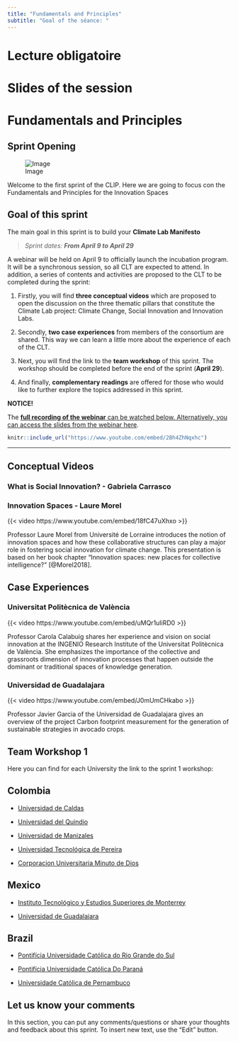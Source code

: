 ```yaml
---
title: "Fundamentals and Principles"
subtitle: "Goal of the séance: "
---
```


# Lecture obligatoire


# Slides of the session


# Fundamentals and Principles {#intro}

## Sprint Opening

![Image]()

Welcome to the first sprint of the CLIP. Here we are going to focus con the Fundamentals and Principles for the Innovation Spaces



::: {.callout-note}
## Goal of this sprint

The main goal in this sprint is to build your **Climate Lab Manifesto**

> *Sprint dates: **From April 9 to April 29***

:::


A webinar will be held on April 9 to officially launch the incubation program. It will be a synchronous session, so all CLT are expected to attend. In addition, a series of contents and activities are proposed to the CLT to be completed during the sprint:

1.  Firstly, you will find **three conceptual videos** which are proposed to open the discussion on the three thematic pillars that constitute the Climate Lab project: Climate Change, Social Innovation and Innovation Labs.

2.  Secondly, **two case experiences** from members of the consortium are shared. This way we can learn a little more about the experience of each of the CLT.

3.  Next, you will find the link to the **team workshop** of this sprint. The workshop should be completed before the end of the sprint (**April 29**).

4.  And finally, **complementary readings** are offered for those who would like to further explore the topics addressed in this sprint.

::: {.infobox .tip data-latex="{.assignment}"}
**NOTICE!**

The [**full recording of the webinar** can be watched below. Alternatively, you can access the slides from the webinar here](https://drive.google.com/file/d/1d9LqoS8m5x47GpLhOdGzTJdwOGSDnFwj/view?usp=sharing).
:::

```r
knitr::include_url("https://www.youtube.com/embed/2Bh4ZhNqxhc")
```

------------------------------------------------------------------------

## Conceptual Videos


### What is Social Innovation? - Gabriela Carrasco


### Innovation Spaces - Laure Morel

{{< video https://www.youtube.com/embed/18fC47uXhxo >}}


Professor Laure Morel from Université de Lorraine introduces the notion of innovation spaces and how these collaborative structures can play a major role in fostering social innovation for climate change. This presentation is based on her book chapter "Innovation spaces: new places for collective intelligence?" [@Morel2018].


## Case Experiences

### Universitat Politècnica de València


{{< video https://www.youtube.com/embed/uMQr1uIiRD0 >}}

Professor Carola Calabuig shares her experience and vision on social innovation at the INGENIO Research Institute of the Universitat Politècnica de València. She emphasizes the importance of the collective and grassroots dimension of innovation processes that happen outside the dominant or traditional spaces of knowledge generation.

### Universidad de Guadalajara

{{< video https://www.youtube.com/embed/J0mUmCHkabo >}}

Professor Javier Garcia of the Universidad de Guadalajara gives an overview of the project Carbon footprint measurement for the generation of sustainable strategies in avocado crops.



## Team Workshop 1

Here you can find for each University the link to the sprint 1 workshop:

## Colombia {.unnumbered}

-   [Universidad de Caldas](https://app.mural.co/t/climatelabs8815/m/climatelabs8815/1616675648741/c2ce6b3dfa94dc38dbd1d84b626eb431b384b0ce)

-   [Universidad del Quindio](https://app.mural.co/t/climatelabs8815/m/climatelabs8815/1616675741457/f922ea23c9660f9a14ac1c91ff7e89b7d0b3d080)

-   [Universidad de Manizales](https://app.mural.co/t/climatelabs8815/m/climatelabs8815/1616675702123/dc11760127e13af1e59a5575681bda5cfe633597)

-   [Universidad Tecnológica de Pereira](https://app.mural.co/t/climatelabs8815/m/climatelabs8815/1616675755540/5bc719c6f778fd04d56cea49018abe9625f58f33)

-   [Corporacion Universitaria Minuto de Dios](https://app.mural.co/t/climatelabs8815/m/climatelabs8815/1616675729753/e52a7d6a35ef34d45facc76dd1954c84b6bb1899)

## Mexico {.unnumbered}

-   [Instituto Tecnológico y Estudios Superiores de Monterrey](https://app.mural.co/t/climatelabs8815/m/climatelabs8815/1616675559523/b7b4daa571c961a087610e1ee45d23656f4478e1)

-   [Universidad de Guadalajara](https://app.mural.co/t/climatelabs8815/m/climatelabs8815/1616675685168/778690af833bddde7f5defb515d485d9661f73ad)

## Brazil {.unnumbered}

-   [Pontifícia Universidade Católica do Rio Grande do Sul](https://app.mural.co/t/climatelabs8815/m/climatelabs8815/1616675651832/fd916ddfef68c5a40ea5bb79c4f0180341392bb8)

-   [Pontifícia Universidade Católica Do Paraná](https://app.mural.co/t/climatelabs8815/m/climatelabs8815/1616675588772/acac787fc9e21dc3995a307aff1cc2572f1422de)

-   [Universidade Católica de Pernambuco](https://app.mural.co/t/climatelabs8815/m/climatelabs8815/1616675715846/7d87fc7bf493a5877d434f08c408d16de43a94f7)

## Let us know your comments

In this section, you can put any comments/questions or share your thoughts and feedback about this sprint. To insert new text, use the "Edit" button.

